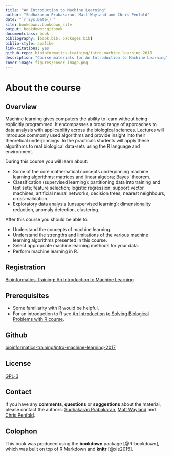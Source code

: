 ```yaml
--- 
title: "An Introduction to Machine Learning"
author: "Sudhakaran Prabakaran, Matt Wayland and Chris Penfold"
date: "`r Sys.Date()`"
site: bookdown::bookdown_site
output: bookdown::gitbook
documentclass: book
bibliography: [book.bib, packages.bib]
biblio-style: apalike
link-citations: yes
github-repo: bioinformatics-training/intro-machine-learning-2018
description: "Course materials for An Introduction to Machine Learning"
cover-image: figures/cover_image.png
---
```


# About the course 

## Overview
Machine learning gives computers the ability to learn without being explicitly programmed. It encompasses a broad range of approaches to data analysis with applicability across the biological sciences. Lectures will introduce commonly used algorithms and provide insight into their theoretical underpinnings. In the practicals students will apply these algorithms to real biological data-sets using the R language and environment. 

During this course you will learn about:

* Some of the core mathematical concepts underpinning machine learning algorithms: matrices and linear algebra; Bayes' theorem.
* Classification (supervised learning): partitioning data into training and test sets; feature selection; logistic regression; support vector machines; artificial neural networks; decision trees; nearest neighbours, cross-validation.
* Exploratory data analysis (unsupervised learning): dimensionality reduction, anomaly detection, clustering. 

After this course you should be able to:

* Understand the concepts of machine learning.
* Understand the strengths and limitations of the various machine learning algorithms presented in this course.
* Select appropriate machine learning methods for your data.
* Perform machine learning in R. 

## Registration
[Bioinformatics Training: An Introduction to Machine Learning](https://training.csx.cam.ac.uk/bioinformatics/search?type=events&query=an+introduction+to+machine+learning&x=0&y=0)

## Prerequisites

* Some familiarity with R would be helpful.
* For an introduction to R see [An Introduction to Solving Biological Problems with R course](http://training.csx.cam.ac.uk/bioinformatics/course/bioinfo-rintro/). 

## Github
[bioinformatics-training/intro-machine-learning-2017](https://github.com/bioinformatics-training/intro-machine-learning-2018)

## License
[GPL-3](https://www.gnu.org/licenses/gpl-3.0.en.html)


## Contact
If you have any **comments**, **questions** or **suggestions** about the material, please contact the authors: <a href="mailto:wk181x@gmail.com">Sudhakaran Prabakaran</a>, <a href="mailto:mw283@cam.ac.uk">Matt Wayland</a> and <a href="mailto:cap76@cam.ac.uk">Chris Penfold</a>.

## Colophon

This book was produced using the **bookdown** package [@R-bookdown], which was built on top of R Markdown and **knitr** [@xie2015].
